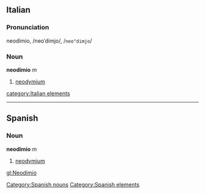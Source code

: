 ==Italian==
===Pronunciation===
neodìmio, /neoˈdimjo/, /<tt>neo"dimjo</tt>/
===Noun===
'''neodimio''' ''m''

# [[neodymium]]

[[category:Italian elements]]
----
== Spanish ==
=== Noun ===
'''neodimio''' ''m''
# [[neodymium]]

[[Category:Spanish nouns]]
[[Category:Spanish elements]]

[[gl:Neodimio]]